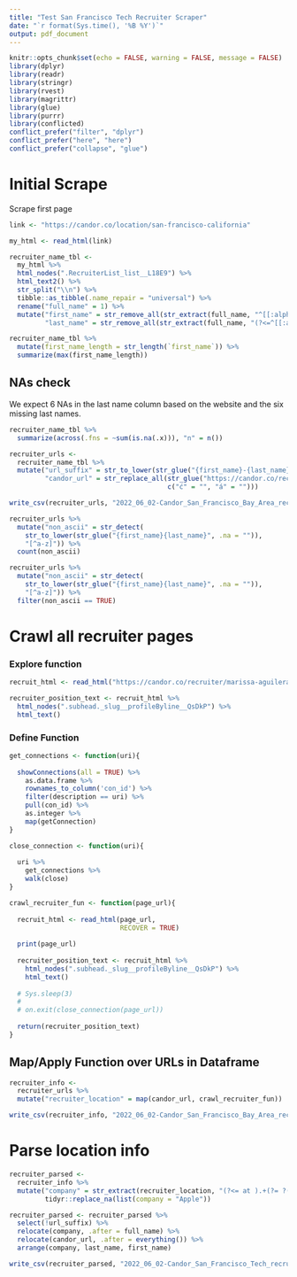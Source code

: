 ```yaml
---
title: "Test San Francisco Tech Recruiter Scraper"
date: "`r format(Sys.time(), '%B %Y')`"
output: pdf_document
---
```


```r
knitr::opts_chunk$set(echo = FALSE, warning = FALSE, message = FALSE)
library(dplyr)
library(readr)
library(stringr)
library(rvest)
library(magrittr)
library(glue)
library(purrr)
library(conflicted)
conflict_prefer("filter", "dplyr")
conflict_prefer("here", "here")
conflict_prefer("collapse", "glue")
```

# Initial Scrape
Scrape first page
```r
link <- "https://candor.co/location/san-francisco-california"
```

```r
my_html <- read_html(link)
```

```r
recruiter_name_tbl <-
  my_html %>%
  html_nodes(".RecruiterList_list__L18E9") %>%
  html_text2() %>%
  str_split("\\n") %>%
  tibble::as_tibble(.name_repair = "universal") %>%
  rename("full_name" = 1) %>%
  mutate("first_name" = str_remove_all(str_extract(full_name, "^[[:alpha:]-]+"), "-"),
         "last_name" = str_remove_all(str_extract(full_name, "(?<=^[[:alpha:]-]{0,11} )[[:alpha:]-]+"), "-"))
```
```r
recruiter_name_tbl %>%
  mutate(first_name_length = str_length(`first_name`)) %>%
  summarize(max(first_name_length))
```
## NAs check
We expect 6 NAs in the last name column based on the website and the six missing last names.

```r
recruiter_name_tbl %>%
  summarize(across(.fns = ~sum(is.na(.x))), "n" = n())
```

```r
recruiter_urls <-
  recruiter_name_tbl %>%
  mutate("url_suffix" = str_to_lower(str_glue("{first_name}-{last_name}", .na = "")),
         "candor_url" = str_replace_all(str_glue("https://candor.co/recruiter/{url_suffix}"),
                                        c("ć" = "", "á" = "")))
```

```r
write_csv(recruiter_urls, "2022_06_02-Candor_San_Francisco_Bay_Area_recruiters.csv")
```

```r
recruiter_urls %>%
  mutate("non_ascii" = str_detect(
    str_to_lower(str_glue("{first_name}{last_name}", .na = "")),
    "[^a-z]")) %>%
  count(non_ascii)
```

```r
recruiter_urls %>%
  mutate("non_ascii" = str_detect(
    str_to_lower(str_glue("{first_name}{last_name}", .na = "")),
    "[^a-z]")) %>%
  filter(non_ascii == TRUE)
```

# Crawl all recruiter pages
### Explore function
```r
recruit_html <- read_html("https://candor.co/recruiter/marissa-aguilera")

recruiter_position_text <- recruit_html %>%
  html_nodes(".subhead._slug__profileByline__QsDkP") %>%
  html_text()
```

### Define Function
```r
get_connections <- function(uri){
  
  showConnections(all = TRUE) %>%
    as.data.frame %>%
    rownames_to_column('con_id') %>%
    filter(description == uri) %>%
    pull(con_id) %>%
    as.integer %>%
    map(getConnection)
}

close_connection <- function(uri){
  
  uri %>%
    get_connections %>%
    walk(close)
}
```

```r
crawl_recruiter_fun <- function(page_url){
  
  recruit_html <- read_html(page_url,
                            RECOVER = TRUE)
  
  print(page_url)
  
  recruiter_position_text <- recruit_html %>%
    html_nodes(".subhead._slug__profileByline__QsDkP") %>%
    html_text()
  
  # Sys.sleep(3)
  # 
  # on.exit(close_connection(page_url))
  
  return(recruiter_position_text)
}
```

## Map/Apply Function over URLs in Dataframe
```r
recruiter_info <-
  recruiter_urls %>%
  mutate("recruiter_location" = map(candor_url, crawl_recruiter_fun))
```

```r
write_csv(recruiter_info, "2022_06_02-Candor_San_Francisco_Bay_Area_recruiters_raw_info.csv")
```

# Parse location info
```r
recruiter_parsed <-
  recruiter_info %>%
  mutate("company" = str_extract(recruiter_location, "(?<= at ).+(?= ?(•|-) ?(San Francisco)?)")) %>%
         tidyr::replace_na(list(company = "Apple"))
```

```r
recruiter_parsed <- recruiter_parsed %>%
  select(!url_suffix) %>%
  relocate(company, .after = full_name) %>%
  relocate(candor_url, .after = everything()) %>%
  arrange(company, last_name, first_name)
```

```r
write_csv(recruiter_parsed, "2022_06_02-Candor_San_Francisco_Tech_recruiters_names_companies_urls.csv")
```
